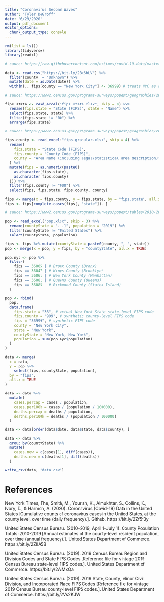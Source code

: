 ```yaml
---
title: "Coronavirus Second Waves"
author: "Tyler DeGroff"
date: "6/29/2020"
output: pdf_document
editor_options: 
  chunk_output_type: console
---
```


```r
rm(list = ls())
library(tidyverse)
library(readxl)
```

```r
# sauce: https://raw.githubusercontent.com/nytimes/covid-19-data/master/us-counties.csv

data <- read.csv("https://bit.ly/2Bk6bLV") %>% 
  filter(county != "Unknown") %>%
  mutate(date = as.Date(date)) %>%
  within(., fips[county == "New York City"] <- 36999) # treats NYC as a county
```

```r
# sauce: https://www2.census.gov/programs-surveys/popest/geographies/2019/state-geocodes-v2019.xlsx

fips.state <- read_excel("fips.state.xlsx", skip = 4) %>%
  rename(fips.state = "State (FIPS)", state = "Name") %>%
  select(fips.state, state) %>%
  filter(fips.state != "00") %>%
  arrange(fips.state)
```

```r
# sauce: https://www2.census.gov/programs-surveys/popest/geographies/2019/all-geocodes-v2019.xlsx

fips.county <- read_excel("fips.granular.xlsx", skip = 4) %>%
  rename(
    fips.state = "State Code (FIPS)", 
    fips.county = "County Code (FIPS)",
    county = "Area Name (including legal/statistical area description)"
  ) %>%
  mutate(fips = as.numeric(paste0(
    as.character(fips.state), 
    as.character(fips.county)
  ))) %>%
  filter(fips.county != "000") %>%
  select(fips, fips.state, fips.county, county)
```

```r
fips <- merge(x = fips.county, y = fips.state, by = "fips.state", all.x = TRUE)
fips <- fips[complete.cases(fips[, "state"]), ]
```

```r
# sauce: https://www2.census.gov/programs-surveys/popest/tables/2010-2019/counties/totals/co-est2019-annres.xlsx

pop <- read_excel("pop.xlsx", skip = 3) %>%
  rename(countyState = "...1", population = "2019") %>%
  filter(countyState != "United States") %>%
  select(countyState, population)

fips <- fips %>% mutate(countyState = paste0(county, ", ", state))
pop <- merge(x = pop, y = fips, by = "countyState", all.x = TRUE)
```

```r
pop.nyc <- pop %>%
  filter(
    fips == 36005 | # Bronx County (Bronx)
    fips == 36047 | # Kings County (Brooklyn)
    fips == 36061 | # New York County (Manhattan)
    fips == 36081 | # Queens County (Queens)
    fips == 36085   # Richmond County (Staten Island)
  )

pop <- rbind(
  pop,
  data.frame(
    fips.state = "36", # actual New York State state-level FIPS code
    fips.county = "999", # synthetic county-level FIPS code
    fips = "36999", # synthetic FIPS code
    county = "New York City",
    state = "New York",
    countyState = "New York, New York",
    population = sum(pop.nyc$population)
  )
)
```

```r
data <- merge(
  x = data, 
  y = pop %>% 
    select(fips, countyState, population), 
  by = "fips", 
  all.x = TRUE
)

data <- data %>%
  mutate(
    cases.percap = cases / population,
    cases.per100k = cases / (population / 100000),
    deaths.percap = deaths / population,
    deaths.per100k = deaths / (population / 100000)
  )
```

```r
data <- data[order(data$date, data$state, data$county), ]
```

```r
data <- data %>%
  group_by(countyState) %>%
  mutate(
    cases.new = c(cases[1], diff(cases)),
    deaths.new = c(deaths[1], diff(deaths))
  )
```

```r
write_csv(data, "data.csv")
```

\newpage

# References

New York Times, The, Smith, M., Yourish, K., Almukhtar, S., Collins, K., Ivory, D., & Harmon, A. (2020). Coronavirus (Covid-19) Data in the United States [Cumulative counts of coronavirus cases in the United States, at the county level, over time (daily frequency).]. Github. https://bit.ly/2Zf5f3y

United States Census Bureau. (2010–2019, April 1–July 1). County Population Totals: 2010-2019 [Annual estimates of the county-level resident population, over time (annual frequency).]. United States Department of Commerce. https://bit.ly/2ZlIA5B

United States Census Bureau. (2019). 2019 Census Bureau Region and Division Codes and State FIPS Codes [Reference file for vintage 2019 Census Bureau state-level FIPS codes.]. United States Department of Commerce. https://bit.ly/2AiMxQa

United States Census Bureau. (2019). 2019 State, County, Minor Civil Division, and Incorporated Place FIPS Codes [Reference file for vintage 2019 Census Bureau county-level FIPS codes.]. United States Department of Commerce. https://bit.ly/2Vs2KJW
